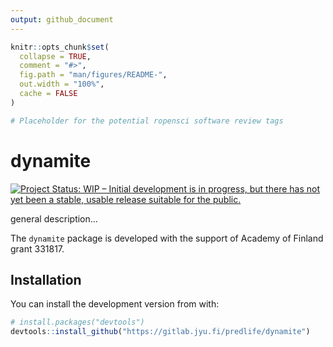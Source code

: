 ```yaml
---
output: github_document
---
```


<!-- README.md is generated from README.Rmd. Please edit that file -->

```r
knitr::opts_chunk$set(
  collapse = TRUE,
  comment = "#>",
  fig.path = "man/figures/README-",
  out.width = "100%",
  cache = FALSE
)
```

```r
# Placeholder for the potential ropensci software review tags
```

# dynamite

<!-- badges: start -->
[![Project Status: WIP – Initial development is in progress, but there has not yet been a stable, usable release suitable for the public.](https://www.repostatus.org/badges/latest/wip.svg)](https://www.repostatus.org/#wip)
<!-- badges: end -->

general description...

The `dynamite` package is developed with the support of Academy of 
Finland grant 331817. 

## Installation

You can install the development version from with:

```r
# install.packages("devtools")
devtools::install_github("https://gitlab.jyu.fi/predlife/dynamite")
```
